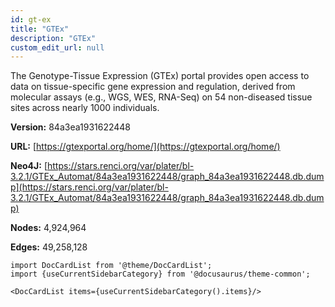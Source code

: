 ```yaml
---
id: gt-ex
title: "GTEx"
description: "GTEx"
custom_edit_url: null
---
```





The Genotype-Tissue Expression (GTEx) portal provides open access to data on tissue-specific gene expression and regulation, derived from molecular assays (e.g., WGS, WES, RNA-Seq) on 54 non-diseased tissue sites across nearly 1000 individuals.

**Version:** 84a3ea1931622448

**URL:** [https://gtexportal.org/home/](https://gtexportal.org/home/)

**Neo4J:** [https://stars.renci.org/var/plater/bl-3.2.1/GTEx_Automat/84a3ea1931622448/graph_84a3ea1931622448.db.dump](https://stars.renci.org/var/plater/bl-3.2.1/GTEx_Automat/84a3ea1931622448/graph_84a3ea1931622448.db.dump)

**Nodes:** 4,924,964

**Edges:** 49,258,128





```mdx-code-block
import DocCardList from '@theme/DocCardList';
import {useCurrentSidebarCategory} from '@docusaurus/theme-common';

<DocCardList items={useCurrentSidebarCategory().items}/>
```
      